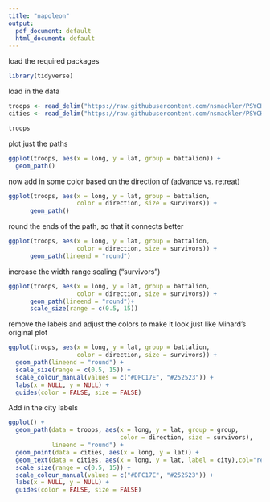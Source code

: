 ```yaml
---
title: "napoleon"
output:
  pdf_document: default
  html_document: default
---
```


load the required packages
```r
library(tidyverse)
```

load in the data
```r
troops <- read_delim("https://raw.githubusercontent.com/nsmackler/PSYCH-531/master/napoleon/troops.txt", delim="\t", col_names = TRUE)
cities <- read_delim("https://raw.githubusercontent.com/nsmackler/PSYCH-531/master/napoleon/cities.txt", delim="\t", col_names = TRUE)

troops
```

plot just the paths
```r
ggplot(troops, aes(x = long, y = lat, group = battalion)) +
  geom_path()
```

now add in some color based on the direction of (advance vs. retreat)
```r
ggplot(troops, aes(x = long, y = lat, group = battalion, 
                   color = direction, size = survivors)) +
      geom_path()
```

round the ends of the path, so that it connects better
```r
ggplot(troops, aes(x = long, y = lat, group = battalion, 
                   color = direction, size = survivors)) +
      geom_path(lineend = "round")
```


increase the width range scaling ("survivors")
```r
ggplot(troops, aes(x = long, y = lat, group = battalion, 
                   color = direction, size = survivors)) +
      geom_path(lineend = "round")+
      scale_size(range = c(0.5, 15))
```

remove the labels and adjust the colors to make it look just like Minard's original plot
```r
ggplot(troops, aes(x = long, y = lat, group = battalion, 
                   color = direction, size = survivors)) +
  geom_path(lineend = "round") +
  scale_size(range = c(0.5, 15)) + 
  scale_colour_manual(values = c("#DFC17E", "#252523")) +
  labs(x = NULL, y = NULL) + 
  guides(color = FALSE, size = FALSE)
```

Add in the city labels
```r
ggplot() +
  geom_path(data = troops, aes(x = long, y = lat, group = group, 
                               color = direction, size = survivors),
            lineend = "round") +
  geom_point(data = cities, aes(x = long, y = lat)) +
  geom_text(data = cities, aes(x = long, y = lat, label = city),col="red", vjust = 1.5) +
  scale_size(range = c(0.5, 15)) + 
  scale_colour_manual(values = c("#DFC17E", "#252523")) +
  labs(x = NULL, y = NULL) + 
  guides(color = FALSE, size = FALSE)
```
